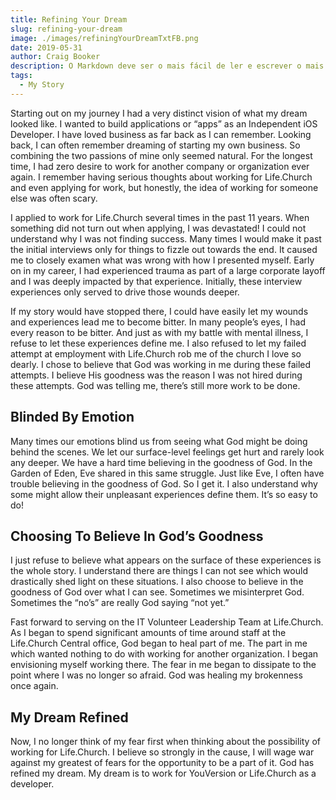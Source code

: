 ```yaml
---
title: Refining Your Dream
slug: refining-your-dream
image: ./images/refiningYourDreamTxtFB.png
date: 2019-05-31
author: Craig Booker
description: O Markdown deve ser o mais fácil de ler e escrever o mais possível.
tags:
  - My Story
---
```


Starting out on my journey I had a very distinct vision of what my dream looked like. I wanted to build applications or “apps” as an Independent iOS Developer. I have loved business as far back as I can remember. Looking back, I can often remember dreaming of starting my own business. So combining the two passions of mine only seemed natural. For the longest time, I had zero desire to work for another company or organization ever again. I remember having serious thoughts about working for Life.Church and even applying for work, but honestly, the idea of working for someone else was often scary.

I applied to work for Life.Church several times in the past 11 years. When something did not turn out when applying, I was devastated! I could not understand why I was not finding success. Many times I would make it past the initial interviews only for things to fizzle out towards the end. It caused me to closely examen what was wrong with how I presented myself. Early on in my career, I had experienced trauma as part of a large corporate layoff and I was deeply impacted by that experience. Initially, these interview experiences only served to drive those wounds deeper.

If my story would have stopped there, I could have easily let my wounds and experiences lead me to become bitter. In many people’s eyes, I had every reason to be bitter. And just as with my battle with mental illness, I refuse to let these experiences define me. I also refused to let my failed attempt at employment with Life.Church rob me of the church I love so dearly. I chose to believe that God was working in me during these failed attempts. I believe His goodness was the reason I was not hired during these attempts. God was telling me, there’s still more work to be done.

## Blinded By Emotion

Many times our emotions blind us from seeing what God might be doing behind the scenes. We let our surface-level feelings get hurt and rarely look any deeper. We have a hard time believing in the goodness of God. In the Garden of Eden, Eve shared in this same struggle. Just like Eve, I often have trouble believing in the goodness of God. So I get it. I also understand why some might allow their unpleasant experiences define them. It’s so easy to do!

## Choosing To Believe In God’s Goodness

I just refuse to believe what appears on the surface of these experiences is the whole story. I understand there are things I can not see which would drastically shed light on these situations. I also choose to believe in the goodness of God over what I can see. Sometimes we misinterpret God. Sometimes the “no’s” are really God saying “not yet.”

Fast forward to serving on the IT Volunteer Leadership Team at Life.Church. As I began to spend significant amounts of time around staff at the Life.Church Central office, God began to heal part of me. The part in me which wanted nothing to do with working for another organization. I began envisioning myself working there. The fear in me began to dissipate to the point where I was no longer so afraid. God was healing my brokenness once again.

## My Dream Refined

Now, I no longer think of my fear first when thinking about the possibility of working for Life.Church. I believe so strongly in the cause, I will wage war against my greatest of fears for the opportunity to be a part of it. God has refined my dream. My dream is to work for YouVersion or Life.Church as a developer.
